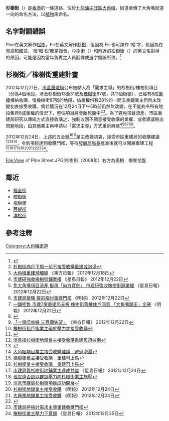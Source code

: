 {{Infobox Hong Kong Road
| 中文街道名稱 = 杉樹街
| 英文街道名稱 = Pine Street
| 圖片 = File:Pine Street 2013.jpg
| 圖片說明 = 杉樹街
| 路段總長度 = 0.15
| 車速限制 = 
| 行車線數量 = 
| 所在地區 = [[九龍|九龍]][[大角咀|大角咀]]
| 起點 = [[大角咀|大角咀]][[晏架街|晏架街]]
| 終點 = [[大角咀|大角咀]][[福全街|福全街]]
| 通車日期 =
}}
'''杉樹街'''（{{lang-en|'''Pine Street'''}}）是[[香港|香港]]的一條道路，位於[[九龍|九龍]][[油尖旺區|油尖旺區]][[大角咀|大角咀]]。街道承傳了大角嘴街道一向的命名方法，以[[植物|植物]]來命名。

==名字對調錯誤==
Pine在英文解作[[松樹|松樹]]，Fir在英文解作[[杉樹|杉樹]]，但因為 Fir 也可譯作 ‘樅’字，也因為在粵語和國語，‘樅’和‘松’都是諧音，杉樹街（{{lang|en|Pine Street}}）和附近的[[松樹街|松樹街]]（{{lang|en|Fir Street}}）的英文名對掉的原因，可能是因為當年負責之人員翻譯或選字錯誤所致。<ref>{{Cite web |url=http://programme.tvb.com/lifestyle/sidewalkscientist/episode/ |title=TVB - 《學是學非》第一集 |access-date=2013-04-22 |archive-date=2020-03-02 |archive-url=https://web.archive.org/web/20200302154038/http://programme.tvb.com/lifestyle/sidewalkscientist/episode/ |dead-url=no }}</ref>

== 杉樹街╱橡樹街重建計畫 ==
2012年12月21日，[[市區重建局|市區重建局]]公布被納入為「需求主導」的杉樹街/橡樹街項目（分為4個地段，涉及杉樹街13至31號及[[橡樹街|橡樹街]]87號，共11個街號），已經有8成[[業權|業權]]接納收購，惟橡樹街87號的地段，佔業權份數28%的一間五金鋪業主仍然未改變初衷接受收購。倘若情況在12月24日下午5時前仍然無改變，在不能夠令所有地段集齊8成業權的情況下，整個項目將會胎死腹中<ref>[http://hk.news.yahoo.com/杉樹街商戶下周-前不接受收購重建或泡湯-065100550.html 杉樹街商戶下周一前不接受收購重建或泡湯]</ref><ref>[http://orientaldaily.on.cc/cnt/news/20121218/00176_027.html 大角咀重建瀕觸礁] {{Wayback|url=http://orientaldaily.on.cc/cnt/news/20121218/00176_027.html |date=20160304205046 }} 《東方日報》 2012年12月18日</ref>。為了避免項目流產，市區重建局研究以傳統方式直接收購之，強制收回不願意接受收購的業權，或者建議剔出問題地段，由其他業主再申請以「需求主導」方式重新興建<ref>[http://hk.news.yahoo.com/市建研強收橡樹街鋪業權-220416679.html 市建研強收橡樹街鋪業權] {{Wayback|url=http://hk.news.yahoo.com/%E5%B8%82%E5%BB%BA%E7%A0%94%E5%BC%B7%E6%94%B6%E6%A9%A1%E6%A8%B9%E8%A1%97%E9%8B%AA%E6%A5%AD%E6%AC%8A-220416679.html |date=20121228200924 }} 《星島日報》 2012年12月22日</ref><ref>[http://hk.news.yahoo.com/免大角嘴項目流產-擬用-尚方寶劍-市建研強收橡樹街鋪業權-220500377.html 免大角嘴項目流產 擬用「尚方寶劍」 市建研強收橡樹街鋪業權] {{Wayback|url=http://hk.news.yahoo.com/%E5%85%8D%E5%A4%A7%E8%A7%92%E5%98%B4%E9%A0%85%E7%9B%AE%E6%B5%81%E7%94%A2-%E6%93%AC%E7%94%A8-%E5%B0%9A%E6%96%B9%E5%AF%B6%E5%8A%8D-%E5%B8%82%E5%BB%BA%E7%A0%94%E5%BC%B7%E6%94%B6%E6%A9%A1%E6%A8%B9%E8%A1%97%E9%8B%AA%E6%A5%AD%E6%AC%8A-220500377.html |date=20121225195217 }} 《星島日報》 2012年12月22日</ref><ref>[https://archive.is/20130428181847/hk.news.yahoo.com/%E5%B8%82%E5%BB%BA%E5%B1%80%E8%AE%8A%E9%99%A3-%E6%8F%90%E5%89%8D%E6%AA%A2%E8%A8%8E%E9%87%8D%E5%BB%BA%E9%96%80%E6%AA%BB-210821887.html 市建局變陣 提前檢討重建門檻] 《明報》 2012年12月22日</ref><ref>[https://archive.is/20130428171400/hk.news.yahoo.com/%E8%88%96%E6%8B%92%E5%94%AE-%E5%B8%82%E5%BB%BA7%E5%84%84%E9%87%8D%E5%BB%BA%E6%81%90%E5%A4%AD%E6%8A%98-%E6%A9%A1%E6%A8%B9%E8%A1%97%E8%88%8A%E6%A8%93%E4%BD%8F%E6%88%B6%E5%90%8C%E6%84%8F-%E5%A4%A7%E8%A7%92%E5%98%B4%E8%88%96%E7%8E%8B-%E4%BC%81%E7%A1%AC-210415539.html 一舖拒售 市建7億重建恐夭折 橡樹街舊樓住戶同意 「大角嘴舖王」企硬] 《明報》 2012年12月22日</ref><ref>{{Cite web |url=http://hk.news.yahoo.com/%E5%B8%82%E5%BB%BA%E5%B1%80%E6%9D%89%E6%A8%B9%E8%A1%97%E9%87%8D%E5%BB%BA%E9%A0%85%E7%9B%AE%E6%88%96%E5%A4%B1%E6%95%97-110130428.html |title=市建局杉樹街重建項目或失敗 |access-date=2012-12-22 |archive-date=2013-10-23 |archive-url=https://web.archive.org/web/20131023151059/http://hk.news.yahoo.com/%e5%b8%82%e5%bb%ba%e5%b1%80%e6%9d%89%e6%a8%b9%e8%a1%97%e9%87%8d%e5%bb%ba%e9%a0%85%e7%9b%ae%e6%88%96%e5%a4%b1%e6%95%97-110130428.html |dead-url=no }}</ref><ref>[http://orientaldaily.on.cc/cnt/news/20121222/00176_016.html 「一個唔肯搬 三百個失望」] {{Wayback|url=http://orientaldaily.on.cc/cnt/news/20121222/00176_016.html |date=20160305085140 }} 《東方日報》 2012年12月22日</ref>。

2012年12月24日，上述的五金鋪<ref>[http://hk.news.yahoo.com/橡樹街租戶指業主礙於壓力才接受收購-100900406.html 橡樹街租戶指業主礙於壓力才接受收購]</ref><ref>{{Cite web |url=http://hk.news.yahoo.com/%E6%A9%A1%E6%A8%B9%E8%A1%97%E5%9C%B0%E8%88%96%E7%A7%9F%E6%88%B6%E5%98%86%E6%B5%AA%E8%B2%BB30%E8%90%AC%E5%85%83%E8%A3%9D%E4%BF%AE%E8%B2%BB-101900557.html |title=橡樹街地舖租戶嘆浪費30萬元裝修費 |access-date=2021-12-27 |archive-date=2012-12-27 |archive-url=https://web.archive.org/web/20121227043331/http://hk.news.yahoo.com/%E6%A9%A1%E6%A8%B9%E8%A1%97%E5%9C%B0%E8%88%96%E7%A7%9F%E6%88%B6%E5%98%86%E6%B5%AA%E8%B2%BB30%E8%90%AC%E5%85%83%E8%A3%9D%E4%BF%AE%E8%B2%BB-101900557.html |dead-url=no }}</ref>業主改變初衷，接受市區重建局的收購建議<ref>[http://hk.news.yahoo.com/消息指杉樹街地舖業主接受收購重建毋須拉倒-091300164.html 消息指杉樹街地舖業主接受收購重建毋須拉倒]</ref><ref>{{Cite web |url=http://hk.news.yahoo.com/%E6%B6%88%E6%81%AF%E6%8C%87%E6%A9%A1%E6%A8%B9%E8%A1%97%E5%9C%B0%E8%88%96%E6%A5%AD%E4%B8%BB%E6%8E%A5%E5%8F%97%E6%94%B6%E8%B3%BC%E9%87%8D%E5%BB%BA%E6%AF%8B%E9%A0%88%E6%8B%89%E5%80%92-091300707--sector.html |title=消息指橡樹街地舖業主接受收購重建毋須拉倒 |access-date=2021-12-27 |archive-date=2016-03-17 |archive-url=https://web.archive.org/web/20160317084350/https://hk.news.yahoo.com/%E6%B6%88%E6%81%AF%E6%8C%87%E6%A9%A1%E6%A8%B9%E8%A1%97%E5%9C%B0%E8%88%96%E6%A5%AD%E4%B8%BB%E6%8E%A5%E5%8F%97%E6%94%B6%E8%B3%BC%E9%87%8D%E5%BB%BA%E6%AF%8B%E9%A0%88%E6%8B%89%E5%80%92-091300707--sector.html |dead-url=no }}</ref><ref>[http://hk.news.yahoo.com/大角咀項目業主接受收購建議-避過泡湯-100700819.html 大角咀項目業主接受收購建議　避過泡湯]</ref>，令到項目達到收購門檻，等待[[發展局局長|發展局局長]]批准後就可以開展重建工程<ref>[http://hk.news.yahoo.com/橡樹街業主接受收購-重建可上馬-092000988.html 橡樹街業主接受收購　重建可上馬]</ref><ref>[http://hk.news.yahoo.com/杉樹街業主接受收購-重建可上馬-092000847.html 杉樹街業主接受收購　重建可上馬]</ref><ref>[http://hk.news.yahoo.com/市建局與杉樹街地鋪業主達成共識-093000495.html 市建局與杉樹街地鋪業主達成共識] 《星島日報》 2012年12月24日</ref><ref>[http://hk.news.yahoo.com/張震遠否認以群眾壓力向杉樹街業主施壓-093300250.html 張震遠否認以群眾壓力向杉樹街業主施壓]</ref><ref>[http://hk.news.yahoo.com/消息市建局杉樹街項目成功開展-093541679.html 消息市建局杉樹街項目成功開展]</ref><ref>[https://archive.is/20130428162356/hk.news.yahoo.com/%E6%9D%89%E6%A8%B9%E8%A1%97%E5%9C%B0%E8%88%96%E6%A5%AD%E4%B8%BB%E6%8E%A5%E5%8F%97%E6%94%B6%E8%B3%BC-094218309.html 杉樹街地舖業主接受收購] 《明報》 2012年12月24日</ref><ref>[https://archive.is/20130428163332/hk.news.yahoo.com/%E5%A4%A7%E8%A7%92%E5%98%B4%E5%9C%B0%E8%88%96%E6%A5%AD%E4%B8%BB%E6%8E%A5%E5%8F%97%E6%94%B6%E8%B3%BC-102217122.html 大角嘴地舖業主接受收購] 《明報》 2012年12月24日</ref><ref>{{Cite web |url=http://hk.news.yahoo.com/%E5%BC%B5%E9%9C%87%E9%81%A0%E5%90%A6%E8%AA%8D%E9%80%8F%E9%81%8E%E7%BE%A4%E7%9C%BE%E5%A3%93%E5%8A%9B%E5%90%91%E6%A5%AD%E4%B8%BB%E6%96%BD%E5%A3%93-103541073.html |title=張震遠否認透過群眾壓力向業主施壓 |access-date=2021-12-27 |archive-date=2013-01-15 |archive-url=https://web.archive.org/web/20130115064932/http://hk.news.yahoo.com/%E5%BC%B5%E9%9C%87%E9%81%A0%E5%90%A6%E8%AA%8D%E9%80%8F%E9%81%8E%E7%BE%A4%E7%9C%BE%E5%A3%93%E5%8A%9B%E5%90%91%E6%A5%AD%E4%B8%BB%E6%96%BD%E5%A3%93-103541073.html |dead-url=no }}</ref><ref>[http://hk.news.yahoo.com/市建局將檢討需求主導重建收購門檻-103800083.html 市建局將檢討需求主導重建收購門檻]</ref><ref>[http://hk.news.yahoo.com/橡樹街業主壓力下賣鋪-220315572.html 橡樹街業主壓力下賣鋪] 《星島日報》 2012年12月25日</ref>。

<gallery>
File:View of Pine Street.JPG|杉樹街（2008年）右方為奧柏．御峯地盤
</gallery>

==鄰近==
* [[福全街|福全街]]
* [[槐樹街|槐樹街]]
* [[橡樹街|橡樹街]]
* [[菩提街|菩提街]]
* [[洋松街|洋松街]]

{{香港大角咀植物名稱街道系列}}

== 參考注釋 ==
{{reflist}}

[[Category:大角咀街道|Category:大角咀街道]]